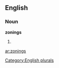 ==English==

===Noun===
'''zonings'''

# {{plural of|[[zoning]]}}

[[Category:English plurals]]

[[ar:zonings]]